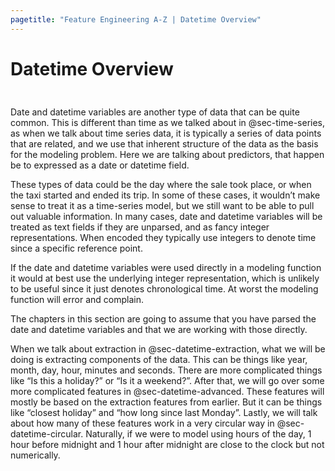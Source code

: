 ```yaml
---
pagetitle: "Feature Engineering A-Z | Datetime Overview"
---
```


# Datetime Overview {#sec-datetime}

::: {style="visibility: hidden; height: 0px;"}
## Datetime Overview
:::

Date and datetime variables are another type of data that can be quite common.
This is different than time as we talked about in @sec-time-series, as when we talk about time series data, it is typically a series of data points that are related, and we use that inherent structure of the data as the basis for the modeling problem.
Here we are talking about predictors, that happen be to expressed as a date or datetime field.

These types of data could be the day where the sale took place, or when the taxi started and ended its trip.
In some of these cases, it wouldn't make sense to treat it as a time-series model, but we still want to be able to pull out valuable information.
In many cases, date and datetime variables will be treated as text fields if they are unparsed, and as fancy integer representations.
When encoded they typically use integers to denote time since a specific reference point.

If the date and datetime variables were used directly in a modeling function it would at best use the underlying integer representation, which is unlikely to be useful since it just denotes chronological time.
At worst the modeling function will error and complain.

The chapters in this section are going to assume that you have parsed the date and datetime variables and that we are working with those directly.

When we talk about extraction in @sec-datetime-extraction, what we will be doing is extracting components of the data.
This can be things like year, month, day, hour, minutes and seconds.
There are more complicated things like "Is this a holiday?" or "Is it a weekend?".
After that, we will go over some more complicated features in @sec-datetime-advanced.
These features will mostly be based on the extraction features from earlier.
But it can be things like "closest holiday" and "how long since last Monday".
Lastly, we will talk about how many of these features work in a very circular way in @sec-datetime-circular.
Naturally, if we were to model using hours of the day, 1 hour before midnight and 1 hour after midnight are close to the clock but not numerically.